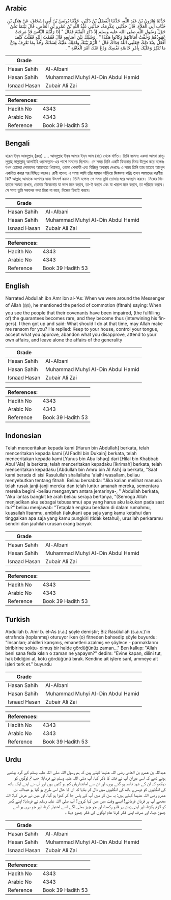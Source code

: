 ## Arabic


<div dir="rtl" lang="ar" style={{fontSize:'larger',backgroundColor:'#f8f9fa',padding:20}}>
حَدَّثَنَا هَارُونُ بْنُ عَبْدِ اللَّهِ، حَدَّثَنَا الْفَضْلُ بْنُ دُكَيْنٍ، حَدَّثَنَا يُونُسُ بْنُ أَبِي إِسْحَاقَ، عَنْ هِلاَلِ بْنِ خَبَّابٍ أَبِي الْعَلاَءِ، قَالَ حَدَّثَنِي عِكْرِمَةُ، حَدَّثَنِي عَبْدُ اللَّهِ بْنُ عَمْرِو بْنِ الْعَاصِ، قَالَ بَيْنَمَا نَحْنُ حَوْلَ رَسُولِ اللَّهِ صلى الله عليه وسلم إِذْ ذَكَرَ الْفِتْنَةَ فَقَالَ ‏"‏ إِذَا رَأَيْتُمُ النَّاسَ قَدْ مَرِجَتْ عُهُودُهُمْ وَخَفَّتْ أَمَانَاتُهُمْ وَكَانُوا هَكَذَا ‏"‏ ‏.‏ وَشَبَّكَ بَيْنَ أَصَابِعِهِ قَالَ فَقُمْتُ إِلَيْهِ فَقُلْتُ كَيْفَ أَفْعَلُ عِنْدَ ذَلِكَ جَعَلَنِي اللَّهُ فِدَاكَ قَالَ ‏"‏ الْزَمْ بَيْتَكَ وَامْلِكْ عَلَيْكَ لِسَانَكَ وَخُذْ بِمَا تَعْرِفُ وَدَعْ مَا تُنْكِرُ وَعَلَيْكَ بِأَمْرِ خَاصَّةِ نَفْسِكَ وَدَعْ عَنْكَ أَمْرَ الْعَامَّةِ ‏"‏ ‏.‏
</div>
<div style={{backgroundColor:'#f8f9fa',padding:20, marginBottom: 10}}><table> <thead> <tr> <th>Grade</th> <th></th> </tr> </thead> <tbody> <tr><td>Hasan Sahih</td><td>Al-Albani</td></tr><tr><td>Hasan Sahih</td><td>Muhammad Muhyi Al-Din Abdul Hamid</td></tr><tr><td>Isnaad Hasan</td><td>Zubair Ali Zai</td></tr></tbody></table><table> <thead> <tr> <th>References:</th> <th></th> </tr> </thead> <tbody><tr><td>Hadith No</td><td>4343</td></tr><tr><td>Arabic No</td><td>4343</td></tr><tr><td>Reference</td><td>Book 39 Hadith 53</td></tr></tbody></table></div>

## Bengali


<div dir="ltr" lang="bn" style={{fontSize:'larger',backgroundColor:'#f8f9fa',padding:20}}>
হারূন ইব্‌ন আবদুল্লাহ্‌ (রহঃ) .... আবদুল্লাহ ইব্‌ন আমার ইব্‌ন আস (রাঃ) থেকে বর্ণিত। তিনি বলেনঃ একদা আমরা রাসূলুল্লাহ্‌ সাল্লাল্লাহু আলাইহি ওয়াসাল্লাম-এর পাশে সমবেত ছিলাম। সে সময় তিনি একটি ফিতনার বিষয় উল্লেখ করে বলেনঃ যখন তোমরা লোকদের আমানতে খিয়ানত, ওয়াদা খেলাফী এবং বিচ্ছিন্ন অবস্থায় দেখবেঃ এ সময় তিনি তার হাতের আংগুল একত্রিত করার পর বিচ্ছিন্ন করেন। রাবী বলেনঃ এ সময় আমি তাঁর সামনে দাঁড়িয়ে জিজ্ঞাসা করিঃ তখন আমাদের করণীয় কি? আল্লাহ্‌ আমাকে আপনার জন্য উৎসর্গ করুন। তিনি বলেনঃ সে সময় তুমি তোমার ঘরে অবস্থান করবে। নিজের জিহ্বাকে সংযত রাখবে, তোমার বিবেচনায় যা ভাল মনে করবে, তা-ই করবে এবং যা খারাপ মনে করবে, তা পরিহার করবে। সে সময় তুমি সকলের কথা চিন্তা না করে, নিজের চিন্তাই করবে।
</div>
<div style={{backgroundColor:'#f8f9fa',padding:20, marginBottom: 10}}><table> <thead> <tr> <th>Grade</th> <th></th> </tr> </thead> <tbody> <tr><td>Hasan Sahih</td><td>Al-Albani</td></tr><tr><td>Hasan Sahih</td><td>Muhammad Muhyi Al-Din Abdul Hamid</td></tr><tr><td>Isnaad Hasan</td><td>Zubair Ali Zai</td></tr></tbody></table><table> <thead> <tr> <th>References:</th> <th></th> </tr> </thead> <tbody><tr><td>Hadith No</td><td>4343</td></tr><tr><td>Arabic No</td><td>4343</td></tr><tr><td>Reference</td><td>Book 39 Hadith 53</td></tr></tbody></table></div>

## English


<div dir="ltr" lang="en" style={{fontSize:'larger',backgroundColor:'#f8f9fa',padding:20}}>
Narrated Abdullah ibn Amr ibn al-'As: When we were around the Messenger of Allah (ﷺ), he mentioned the period of commotion (fitnah) saying: When you see the people that their covenants have been impaired, (the fulfilling of) the guarantees becomes rare, and they become thus (interwining his fingers). I then got up and said: What should I do at that time, may Allah make me ransom for you? He replied: Keep to your house, control your tongue, accept what you approve, abandon what you disapprove, attend to your own affairs, and leave alone the affairs of the generality
</div>
<div style={{backgroundColor:'#f8f9fa',padding:20, marginBottom: 10}}><table> <thead> <tr> <th>Grade</th> <th></th> </tr> </thead> <tbody> <tr><td>Hasan Sahih</td><td>Al-Albani</td></tr><tr><td>Hasan Sahih</td><td>Muhammad Muhyi Al-Din Abdul Hamid</td></tr><tr><td>Isnaad Hasan</td><td>Zubair Ali Zai</td></tr></tbody></table><table> <thead> <tr> <th>References:</th> <th></th> </tr> </thead> <tbody><tr><td>Hadith No</td><td>4343</td></tr><tr><td>Arabic No</td><td>4343</td></tr><tr><td>Reference</td><td>Book 39 Hadith 53</td></tr></tbody></table></div>

## Indonesian


<div dir="ltr" lang="id" style={{fontSize:'larger',backgroundColor:'#f8f9fa',padding:20}}>
Telah menceritakan kepada kami [Harun bin Abdullah] berkata, telah menceritakan kepada kami [Al Fadhl bin Dukain] berkata, telah menceritakan kepada kami [Yunus bin Abu Ishaq] dari [Hilal bin Khabbab Abul 'Ala] ia berkata; telah menceritakan kepadaku [Ikrimah] berkata, telah menceritakan kepadaku [Abdullah bin Amru bin Al Ash] ia berkata, "Saat kami berada di sisi Rasulullah shallallahu 'alaihi wasallam, beliau menyebutkan tentang fitnah. Beliau bersabda: "Jika kalian melihat manusia telah rusak janji-janji mereka dan telah luntur amanah mereka, sementara mereka begini -beliau menganyam antara jemarinya-, " Abdullah berkata, "Aku lantas bangkit ke arah beliau seraya bertanya, "(Semoga Allah menjadikan aku sebagai tebusanmu) apa yang harus aku lakukan pada saat itu?" beliau menjawab: "Tetaplah engkau berdiam di dalam rumahmu, kuasailah lisanmu, ambilah (lakukan) apa saja yang kamu ketahui dan tinggalkan apa saja yang kamu pungkiri (tidak ketahui), urusilah perkaramu sendiri dan jauhilah urusan orang banyak
</div>
<div style={{backgroundColor:'#f8f9fa',padding:20, marginBottom: 10}}><table> <thead> <tr> <th>Grade</th> <th></th> </tr> </thead> <tbody> <tr><td>Hasan Sahih</td><td>Al-Albani</td></tr><tr><td>Hasan Sahih</td><td>Muhammad Muhyi Al-Din Abdul Hamid</td></tr><tr><td>Isnaad Hasan</td><td>Zubair Ali Zai</td></tr></tbody></table><table> <thead> <tr> <th>References:</th> <th></th> </tr> </thead> <tbody><tr><td>Hadith No</td><td>4343</td></tr><tr><td>Arabic No</td><td>4343</td></tr><tr><td>Reference</td><td>Book 39 Hadith 53</td></tr></tbody></table></div>

## Turkish


<div dir="ltr" lang="tr" style={{fontSize:'larger',backgroundColor:'#f8f9fa',padding:20}}>
Abdullah b. Amr b. el-As (r.a.) şöyle demiştir; Biz Rasûlullah (s.a.v.)'in etrafında (toplanmış) oturuyor iken (o) fitneden bahsedip şöyle buyurdu: "İnsanları; ahidleri karışmış, emanetleri azalmış ve şöylece - parmaklarını biribirine soktu- olmuş bir halde gördüğünüz zaman..." Ben kalkıp: "Allah beni sana feda kılsın o zaman ne yapayım?" dedim: "Evine kapan, dilini tut, hak bildiğini al, kötü gördüğünü bırak. Kendine ait işlere sarıl, ammeye ait işleri terk et." buyurdu
</div>
<div style={{backgroundColor:'#f8f9fa',padding:20, marginBottom: 10}}><table> <thead> <tr> <th>Grade</th> <th></th> </tr> </thead> <tbody> <tr><td>Hasan Sahih</td><td>Al-Albani</td></tr><tr><td>Hasan Sahih</td><td>Muhammad Muhyi Al-Din Abdul Hamid</td></tr><tr><td>Isnaad Hasan</td><td>Zubair Ali Zai</td></tr></tbody></table><table> <thead> <tr> <th>References:</th> <th></th> </tr> </thead> <tbody><tr><td>Hadith No</td><td>4343</td></tr><tr><td>Arabic No</td><td>4343</td></tr><tr><td>Reference</td><td>Book 39 Hadith 53</td></tr></tbody></table></div>

## Urdu


<div dir="rtl" lang="ur" style={{fontSize:'larger',backgroundColor:'#f8f9fa',padding:20}}>
عبداللہ بن عمرو بن العاص رضی اللہ عنہما کہتے ہیں کہ ہم رسول اللہ صلی اللہ علیہ وسلم کے گرد بیٹھے ہوئے تھے کہ اسی دوران آپ نے فتنہ کا ذکر کیا، آپ صلی اللہ علیہ وسلم نے فرمایا: جب تم لوگوں کو دیکھو کہ ان کے عہد فاسد ہو گئے ہوں، اور ان سے امانتداریاں کم ہو گئیں ہوں اور آپ نے اپنے ایک ہاتھ کی انگلیوں کو دوسرے ہاتھ کی انگلیوں میں ڈال کر بتایا کہ ان کا حال اس طرح ہو گیا ہو عبداللہ بن عمرو رضی اللہ عنہما کہتے ہیں: یہ سن کر میں آپ کے پاس جا کر کھڑا ہو گیا، اور میں نے عرض کیا: اللہ مجھے آپ پر قربان فرمائے! ایسے وقت میں میں کیا کروں؟ آپ صلی اللہ علیہ وسلم نے فرمایا: اپنے گھر کو لازم پکڑنا، اور اپنی زبان پر قابو رکھنا، اور جو چیز بھلی لگے اسے اختیار کرنا، اور جو بری ہو اسے چھوڑ دینا، اور صرف اپنی فکر کرنا عام لوگوں کی فکر چھوڑ دینا ۔
</div>
<div style={{backgroundColor:'#f8f9fa',padding:20, marginBottom: 10}}><table> <thead> <tr> <th>Grade</th> <th></th> </tr> </thead> <tbody> <tr><td>Hasan Sahih</td><td>Al-Albani</td></tr><tr><td>Hasan Sahih</td><td>Muhammad Muhyi Al-Din Abdul Hamid</td></tr><tr><td>Isnaad Hasan</td><td>Zubair Ali Zai</td></tr></tbody></table><table> <thead> <tr> <th>References:</th> <th></th> </tr> </thead> <tbody><tr><td>Hadith No</td><td>4343</td></tr><tr><td>Arabic No</td><td>4343</td></tr><tr><td>Reference</td><td>Book 39 Hadith 53</td></tr></tbody></table></div>
